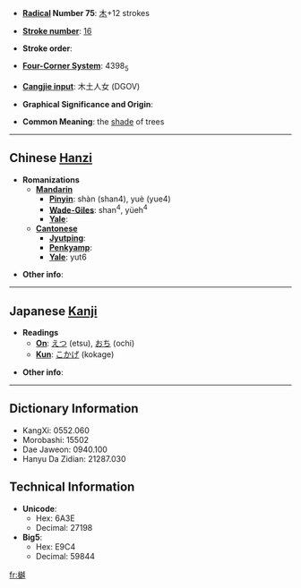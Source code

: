 * '''[[Wiktionary:Chinese radical index| Radical]] Number 75''': [[Wiktionary:Chinese radical index 木|木]]+12 strokes

* '''[[Wiktionary:Chinese total strokes index|Stroke number]]''': [[Wiktionary:Chinese total strokes index 16|16]]

* '''Stroke order''': 

* '''[[Wiktionary:Chinese four corner index|Four-Corner System]]''': 4398<sub>5</sub>

* '''[[Wiktionary:Chinese Cangjie index|Cangjie input]]''': 木土人女 (DGOV)

* '''Graphical Significance and Origin''': 

* '''Common Meaning''': the [[shade]] of trees

----

== Chinese [[Hanzi]] ==

* '''Romanizations'''
** '''[[Mandarin]]'''
*** '''[[Pinyin]]''': shàn (shan4), yuè (yue4)
*** '''[[Wade-Giles]]''': shan<sup>4</sup>, yüeh<sup>4</sup>
*** '''[[Yale]]''': 
** '''[[Cantonese]]'''
*** '''[[Jyutping]]''':
*** '''[[Penkyamp]]''': 
*** '''[[Yale]]''': yut6

* '''Other info''': 

----

== Japanese [[Kanji]] ==

* '''Readings'''
** '''[[On]]''': [[えつ]] (etsu), [[おち]] (ochi)
** '''[[Kun]]''': [[こかげ]] (kokage)

* '''Other info''':  

----

== Dictionary Information ==

* KangXi: 0552.060
* Morobashi: 15502
* Dae Jaweon: 0940.100
* Hanyu Da Zidian: 21287.030

== Technical Information ==

* '''Unicode''':
** Hex: 6A3E
** Decimal: 27198
* '''Big5''':
** Hex: E9C4
** Decimal: 59844

[[fr:樾]]